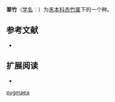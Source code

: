 {{Speciesbox
| image = 
| image_caption = 
| status = 
| status_system = 
| genus = Sasa
| species = pygmaea
| authority = (Miq.) E.-G. Camus
| synonyms = 
|}}

'''翠竹'''（[[学名|学名]]：{{lang|la|'''''Sasa pygmaea'''''}}）为[[禾本科|禾本科]][[赤竹属|赤竹属]]下的一个种。

== 参考文献 ==
{{refbegin}}
* {{CPNI| zh=翠竹 | id=233-05542 | binomial=Sasa pygmaea | authority=(Miq.) E.-G. Camus | var= | accessdate=2013-01-18}}
{{refend}}

== 扩展阅读 ==
{{refbegin}}
* {{wikispecies-inline|Sasa pygmaea|翠竹}}
{{refend}}

{{plant-stub}}
{{taxonbar}}
[[Category:赤竹属|pygmaea]]